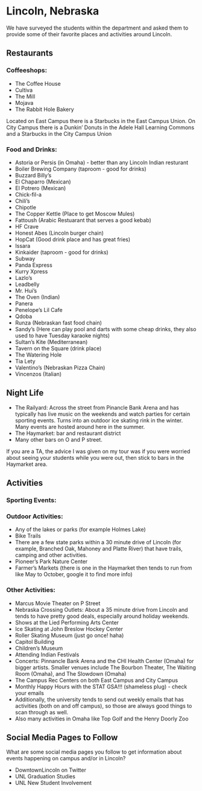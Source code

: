 # Lincoln, Nebraska {#lincoln-NE}

We have surveyed the students within the department and asked them to provide some of their favorite places and activities around Lincoln.

## Restaurants
### Coffeeshops:
- The Coffee House
- Cultiva
- The Mill
- Mojava
- The Rabbit Hole Bakery

Located on East Campus there is a Starbucks in the East Campus Union. On City Campus there is a Dunkin' Donuts in the Adele Hall Learning Commons and a Starbucks in the City Campus Union


### Food and Drinks:
- Astoria or Persis (in Omaha) - better than any Lincoln Indian resturant
- Boiler Brewing Company (taproom - good for drinks)
- Buzzard Billy's
- El Chaparro (Mexican)
- El Potrero (Mexican)
- Chick-fil-a
- Chili's
- Chipotle
- The Copper Kettle (Place to get Moscow Mules)
- Fattoush (Arabic Restuarant that serves a good kebab)
- HF Crave
- Honest Abes (Lincoln burger chain)
- HopCat (Good drink place and has great fries)
- Issara
- Kinkaider (taproom - good for drinks)
- Subway
- Panda Express
- Kurry Xpress
- Lazlo's
- Leadbelly
- Mr. Hui's
- The Oven (Indian)
- Panera
- Penelope's Lil Cafe
- Qdoba
- Runza (Nebraskan fast food chain)
- Sandy's (Here can play pool and darts with some cheap drinks, they also used to have Tuesday karaoke nights)
- Sultan's Kite (Mediterranean)
- Tavern on the Square (drink place)
- The Watering Hole
- Tia Lety
- Valentino's (Nebraskan Pizza Chain)
- Vincenzos (Italian)

## Night Life
- The Railyard: Across the street from Pinancle Bank Arena and has typically has live music on the weekends and watch parties for certain sporting events. Turns into an outdoor ice skating rink in the winter. Many events are hosted around here in the summer. 
- The Haymarket: bar and restaurant district
- Many other bars on O and P street. 

If you are a TA, the advice I was given on my tour was if you were worried about seeing your students while you were out, then stick to bars in the Haymarket area. 

## Activities

### Sporting Events:
\begin{itemize}
\item Nebraska Cornhuskers
\begin{itemize}
\item Nebraska does not have any professional sports teams, so the locals tend to be pretty crazed for all things Huskers. I would not recommend trying to study on City Campus while there is a football game happening as there will be lots of people and no place to park
\item Most home sporting events at UNL are free with your student ID. This includes baseball, softball, track and field, gymnastics, women's basketball, women's soccer, and wrestling. Please see the athletic departments website (linked below) for a full list of sports and their schedules. Sometimes will give away free items, like tshirts. 
\item Football, Men's Basketball and Volleyball are the three sports that you have to have student season tickets for. Typically information for securing student tickets goes out during the spring semester before the next academic school year. If you are unable to secure student season tickets or don't want to commit to a full season, check out The Iron N Student Ticket Exchange Facebook group. This is a place where students can sell a single game ticket if they are unable to attend. The ticket tab on the athletic department website will lead you to the student ticket portal where you would need to create an account to buy tickets and accept transferred tickets from another student. I recommend trying to attend a football game or volleyball game at least once while you are here even if you aren't a huge sports fan. It is defintely a Nebraskan cultural experience and great for people-watching! The volleyball team is typically ranked within the top 10 nationally and won a national championship in 2017. The football team is just trying to have a winning season at this point, but the games are still fun to attend. 
\item Athletic Website: \href{https://huskers.com}{huskers.com}
\end{itemize}
\item Lincoln Saltdogs: A member of the South Division of the American Association of Independent Professional Baseball
\item Omaha Stormchasers: Triple-A affliate of the Kansas City Royals. About a 45 minute drive from Campus but typically have fun theme nights. For Sunday home games you can sit in the grass for free if you bring 3 nonperishable Hyvee-labeled food items
\item Lincoln and Omaha also tend to host random sporting events throughout the year, so if you are interested be on the lookout for those. The Men's College World Series is held in Omaha each June, and even if you can't get into the game the beer gardens around the stadium can be fun. 
\end{itemize}

### Outdoor Activities: 
- Any of the lakes or parks (for example Holmes Lake)
- Bike Trails 
- There are a few state parks within a 30 minute drive of Lincoln (for example, Branched Oak, Mahoney and Platte River) that have trails, camping and other activities. 
- Pioneer's Park Nature Center
- Farmer's Markets (there is one in the Haymarket then tends to run from like May to October, google it to find more info)

### Other Activities:
- Marcus Movie Theater on P Street
- Nebraska Crossing Outlets: About a 35 minute drive from Lincoln and tends to have pretty good deals, especially around holiday weekends. 
- Shows at the Lied Performing Arts Center
- Ice Skating at John Breslow Hockey Center
- Roller Skating Museum (just go once! haha)
- Capitol Building
- Children's Museum
- Attending Indian Festivals
- Concerts: Pinnancle Bank Arena and the CHI Health Center (Omaha) for bigger artists. Smaller venues include The Bourbon Theater, The Waiting Room (Omaha), and The Slowdown (Omaha)
- The Campus Rec Centers on both East Campus and City Campus
- Monthly Happy Hours with the STAT GSA!!! (shameless plug) - check your emails
- Additionally, the university tends to send out weekly emails that has activities (both on and off campus), so those are always good things to scan through as well.
- Also many activities in Omaha like Top Golf and the Henry Doorly Zoo


## Social Media Pages to Follow

What are some social media pages you follow to get information about events happening on campus and/or in Lincoln?

- DowntownLincoln on Twitter
- UNL Graduation Studies
- UNL New Student Involvement
